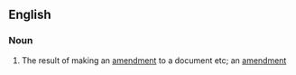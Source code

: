 ==English==

===Noun===
{{en-noun}}

# {{lb|en|US}} The result of making an [[amendment]] to a document etc; an [[amendment]]